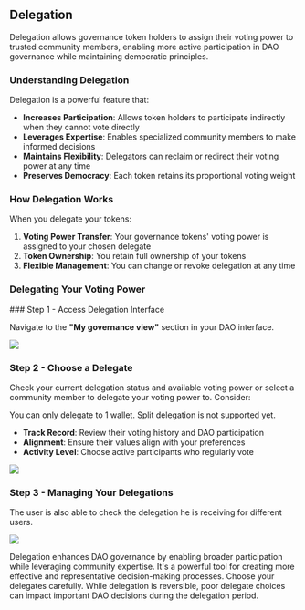 
## Delegation

Delegation allows governance token holders to assign their voting power to trusted community members, enabling more active participation in DAO governance while maintaining democratic principles.

### Understanding Delegation

Delegation is a powerful feature that:

* **Increases Participation**: Allows token holders to participate indirectly when they cannot vote directly
* **Leverages Expertise**: Enables specialized community members to make informed decisions
* **Maintains Flexibility**: Delegators can reclaim or redirect their voting power at any time
* **Preserves Democracy**: Each token retains its proportional voting weight

### How Delegation Works

When you delegate your tokens:

1. **Voting Power Transfer**: Your governance tokens' voting power is assigned to your chosen delegate
2. **Token Ownership**: You retain full ownership of your tokens
3. **Flexible Management**: You can change or revoke delegation at any time

### Delegating Your Voting Power

<Steps>
### Step 1 - Access Delegation Interface

Navigate to the **"My governance view"** section in your DAO interface.

![](../source/delegation/delegation.png)

### Step 2 - Choose a Delegate

Check your current delegation status and available voting power or select a community member to delegate your voting power to. Consider:

<Callout type="info" emoji="ℹ️">
    You can only delegate to 1 wallet. Split delegation is not supported yet.
</Callout>

* **Track Record**: Review their voting history and DAO participation
* **Alignment**: Ensure their values align with your preferences
* **Activity Level**: Choose active participants who regularly vote

![](../source/delegation/delegation1.png)

### Step 3 - Managing Your Delegations

The user is also able to check the delegation he is receiving for different users.

![](../source/delegation/delegation2.png)
</Steps>

<Callout type="info" emoji="ℹ️">
Delegation enhances DAO governance by enabling broader participation while leveraging community expertise. It's a powerful tool for creating more effective and representative decision-making processes.
</Callout>

<Callout type="warning" emoji="⚠️">
Choose your delegates carefully. While delegation is reversible, poor delegate choices can impact important DAO decisions during the delegation period.
</Callout>